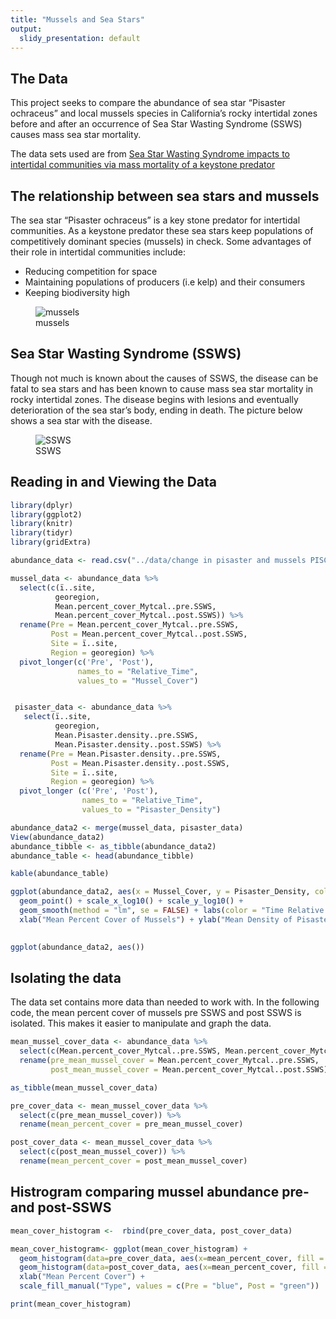 ```yaml
---
title: "Mussels and Sea Stars"
output:
  slidy_presentation: default
---
```


## The Data

This project seeks to compare the abundance of sea star "Pisaster ochraceus" and local mussels species in California's rocky intertidal zones before and after an occurrence of Sea Star Wasting Syndrome (SSWS) causes mass sea star mortality. 

The data sets used are from [Sea Star Wasting Syndrome impacts to intertidal communities via mass mortality of a keystone predator](https://figshare.com/articles/dataset/Data_for_Sea_Star_Wasting_Syndrome_impacts_to_intertidal_communities_via_mass_mortality_of_a_keystone_predator_/9795584)


## The relationship between sea stars and mussels

The sea star "Pisaster ochraceus" is a key stone predator for intertidal communities. As a keystone predator these sea stars keep populations of competitively dominant species (mussels) in check. Some advantages of their role in intertidal communities include:

- Reducing competition for space
- Maintaining populations of producers (i.e kelp) and their consumers
- Keeping biodiversity high

![mussels](https://inverts.wallawalla.edu/Echinodermata/Class%20Asteroidea/Pisaster%20Predate%20mussels.jpg)


## Sea Star Wasting Syndrome (SSWS)

Though not much is known about the causes of SSWS, the disease can be fatal to sea stars and has been known to cause mass sea star mortality in rocky intertidal zones. The disease begins with lesions and eventually deterioration of the sea star's body, ending in death. The picture below shows a sea star with the disease. 

![SSWS](https://www.fondriest.com/news/wp-content/uploads/2018/04/Seastar_white_lesions.jpg)



## Reading in and Viewing the Data
```r
library(dplyr)
library(ggplot2)
library(knitr)
library(tidyr)
library(gridExtra)
```

```r
abundance_data <- read.csv("../data/change in pisaster and mussels PISCO sites.csv")

mussel_data <- abundance_data %>%
  select(c(ï..site, 
          georegion,
          Mean.percent_cover_Mytcal..pre.SSWS,
          Mean.percent_cover_Mytcal..post.SSWS)) %>%
  rename(Pre = Mean.percent_cover_Mytcal..pre.SSWS,
         Post = Mean.percent_cover_Mytcal..post.SSWS, 
         Site = ï..site,
         Region = georegion) %>%
  pivot_longer(c('Pre', 'Post'),
               names_to = "Relative_Time",
               values_to = "Mussel_Cover")


 pisaster_data <- abundance_data %>%
   select(ï..site, 
          georegion,
          Mean.Pisaster.density..pre.SSWS,
          Mean.Pisaster.density..post.SSWS) %>%
  rename(Pre = Mean.Pisaster.density..pre.SSWS,
         Post = Mean.Pisaster.density..post.SSWS,
         Site = ï..site,
         Region = georegion) %>%
  pivot_longer (c('Pre', 'Post'),
                names_to = "Relative_Time", 
                values_to = "Pisaster_Density")

abundance_data2 <- merge(mussel_data, pisaster_data)
View(abundance_data2)
abundance_tibble <- as_tibble(abundance_data2)
abundance_table <- head(abundance_tibble)
```


```r
kable(abundance_table)
```


```r
ggplot(abundance_data2, aes(x = Mussel_Cover, y = Pisaster_Density, color = Relative_Time)) +
  geom_point() + scale_x_log10() + scale_y_log10() +
  geom_smooth(method = "lm", se = FALSE) + labs(color = "Time Relative to SSWS") +
  xlab("Mean Percent Cover of Mussels") + ylab("Mean Density of Pisaster")
  
```



```r
ggplot(abundance_data2, aes())
```










































## Isolating the data

The data set contains more data than needed to work with. In the following code, the mean percent cover of mussels pre SSWS and post SSWS is isolated. This makes it easier to manipulate and graph the data. 


```r
mean_mussel_cover_data <- abundance_data %>% 
  select(c(Mean.percent_cover_Mytcal..pre.SSWS, Mean.percent_cover_Mytcal..post.SSWS)) %>%
  rename(pre_mean_mussel_cover = Mean.percent_cover_Mytcal..pre.SSWS, 
         post_mean_mussel_cover = Mean.percent_cover_Mytcal..post.SSWS)

as_tibble(mean_mussel_cover_data)
```

```r
pre_cover_data <- mean_mussel_cover_data %>%
  select(c(pre_mean_mussel_cover)) %>%
  rename(mean_percent_cover = pre_mean_mussel_cover)
```

```r
post_cover_data <- mean_mussel_cover_data %>%
  select(c(post_mean_mussel_cover)) %>%
  rename(mean_percent_cover = post_mean_mussel_cover)
```


## Histrogram comparing mussel abundance pre- and post-SSWS

```r
mean_cover_histogram <-  rbind(pre_cover_data, post_cover_data)

mean_cover_histogram<- ggplot(mean_cover_histogram) + 
  geom_histogram(data=pre_cover_data, aes(x=mean_percent_cover, fill = "Pre"), alpha = 0.5) +
  geom_histogram(data=post_cover_data, aes(x=mean_percent_cover, fill = "Post"), alpha = 0.5) + 
  xlab("Mean Percent Cover") + 
  scale_fill_manual("Type", values = c(Pre = "blue", Post = "green"))

print(mean_cover_histogram)
```

